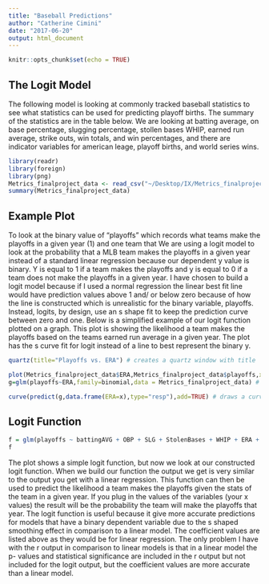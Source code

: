 ```yaml
---
title: "Baseball Predictions"
author: "Catherine Cimini"
date: "2017-06-20"
output: html_document
---
```


```r
knitr::opts_chunk$set(echo = TRUE)
```

## The Logit Model 
The following model is looking at commonly tracked baseball statistics to see what statistics can be used for predicting playoff births.  The summary of the statistics are in the table below.  We are looking at batting average, on base percentage, slugging percentage, stollen bases WHIP, earned run average, strike outs, win totals, and win percentages, and there are indicator variables for american leage, playoff births, and world series wins.

```r
library(readr)
library(foreign)
library(png)
Metrics_finalproject_data <- read_csv("~/Desktop/IX/Metrics_finalproject_data.csv")
summary(Metrics_finalproject_data)
```

## Example Plot

To look at the binary value of "playoffs" which records what teams make the playoffs in a given year (1) and one team that 
We are using a logit model to look at the probability that a MLB team makes the playoffs in a given year instead of a standard linear regression because our dependent y value is binary. Y is equal to 1 if a team makes the playoffs and y is equal to 0 if a team does not make the playoffs in a given year.  I have chosen to build a logit model because if I used a normal regression the linear best fit line would have prediction values above 1 and/ or below zero because of how the line is constructed which is unrealistic for the binary variable, playoffs. Instead, logits, by design, use an s shape fit to keep the prediction curve between zero and one. Below is a simplified example of our logit function plotted on a graph. This plot is showing the likelihood a team makes the playoffs based on the teams earned run average in a given year.  The plot has the s curve fit for logit instead of a line to best represent the binary y. 


```r
quartz(title="Playoffs vs. ERA") # creates a quartz window with title

plot(Metrics_finalproject_data$ERA,Metrics_finalproject_data$playoffs,xlab="ERA",ylab="Playoff Birth") # plot with body size on x-axis and survival (0 or 1) on y-axis
g=glm(playoffs~ERA,family=binomial,data = Metrics_finalproject_data) # run a logistic regression model (in this case, generalized linear model with logit link). see ?glm

curve(predict(g,data.frame(ERA=x),type="resp"),add=TRUE) # draws a curve based on prediction from logistic regression model
```

## Logit Function 

```r
f = glm(playoffs ~ battingAVG + OBP + SLG + StolenBases + WHIP + ERA + SO, family=binomial(link="logit"), data=Metrics_finalproject_data)
f
```




The plot shows a simple logit function, but now we look at our constructed logit function.  When we build our function the output we get is very similar to the output you get with a linear regression.  This function can then be used to predict the likelihood a team makes the playoffs given the stats of the team in a given year.  If you plug in the values of the variables (your x values) the result will be the probability the team will make the playoffs that year.  The logit function is useful because it give more accurate predictions for models that have a binary dependent variable due to the s shaped smoothing effect in comparison to a linear model.  The coefficient values are listed above as they would be for linear regression.  The only problem I have with the r output in comparison to linear models is that in a linear model the p- values and statistical significance are included in the r output but not included for the logit output, but the coefficient values are more accurate than a linear model. 